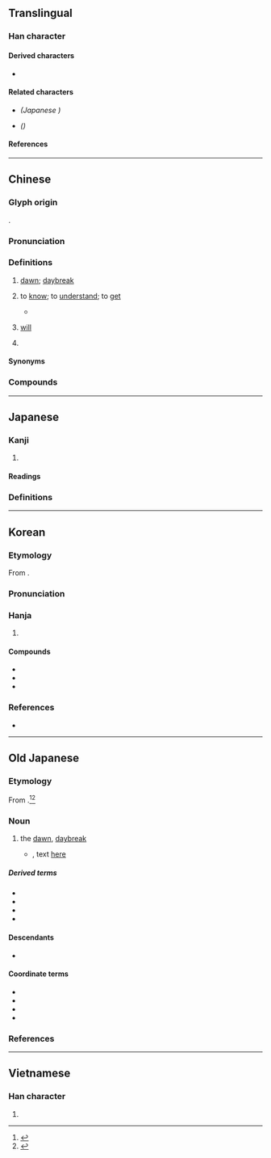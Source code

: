{{also|晓|暁}}
{{character info}}
==Translingual==
{{Han simplified forms|曉|暁|晓}}

===Han character===
{{Han char|rn=72|rad=日|as=12|sn=16|four=64011|canj=AGGU|ids=⿰日堯}}

====Derived characters====
* {{l|mul|[[䥵]]}}

====Related characters====
* {{l|mul|[[暁]]}} ''(Japanese {{w|shinjitai}})''
* {{l|mul|[[晓]]}} ''({{w|Simplified Chinese}})''

====References====
{{Han ref|kx=0500.170|dkj=14176|dj=0870.120|hdz=21535.010|uh=66C9}}

----

==Chinese==
{{zh-forms|s=晓}}

===Glyph origin===
{{Han etym}}
{{Han compound|日|堯|c1=s|c2=p|t1=sun|ls=psc}}.

===Pronunciation===
{{zh-pron
|m=xiǎo
|c=hiu2
|md=hiēu
|h=pfs=hiáu;gd=hiau3
|mn=hiáu
|mn-t=hiao2/hiou2
|mn-t_note=hiao2 - Shantou; hiou2 - Chaozhou
|w=2xiau
|mc=y
|oc=y
|ma=
|cat=n,v,a,pn
}}

===Definitions===
{{zh-hanzi}}

# [[dawn]]; [[daybreak]]
#: {{zh-x|破曉|dawn, daybreak; to dawn}}
#: {{zh-x|春 眠 不覺{jué} 曉，處處 聞 啼 鳥。||CL|ref={{w2|zh|孟浩然}} ({{w|Meng Hao Ran}}), {{lang|zh|《春曉》}}, 8<sup>th</sup> century [[CE]]}}
# to [[know]]; to [[understand]]; to [[get]]
#: {{zh-x|通曉|to thoroughly understand}}
#* {{zh-x|唐話{waa6-2}、本 係 難 曉、各處{cyu3} 有 各處{cyu3} 嘅 土談|Chinese is fundamentally difficult to '''understand'''; every region has its own dialect|C|ref={{lang|zh|粵音指南·上卷}}, {{lang|zh|卷之一　應對須知}}}}
# {{lb|zh|dialectal Hakka}} [[will]]
# {{surname|zh}}

====Synonyms====
{{zh-dial|會}}

===Compounds===
{{zh-der|家喻戶曉|天曉得|不曉得|分曉|失曉|向曉|不分不曉|夜住曉行|夜宿曉行|報曉|分分曉曉|不曉事|家至戶曉|侵曉|不分曉|天曉|無所不曉|曉籌|曉人|明曉|昏曉|曉行夜宿|春曉|盧溝曉月|曉諭|曉市|拂曉|曉會|曉伏夜行|曉得|曉風殘月|曉星|曉悟|揭曉|破曉|知曉|曉示|沒分曉|曉風|曉譬|洞曉|清曉|曉以大義|曉色|曉暢|曉事|戶告人曉|花塢春曉|討分曉|討個分曉|薄曉|精曉|通曉|雌雞報曉|見分曉|老不曉事|曉關|袂曉:bē-hiáu|會曉:ē-hiáu|曉澳}}

----

==Japanese==
{{ja-kanji forms|暁|曉}}

===Kanji===
{{ja-kanji|grade=|rs=日12|shin=暁}}

# {{ja-kyujitai spelling of|暁}}

====Readings====
{{ja-readings
|goon=きょう<けう
|kanon=きょう<けう
|kanyoon=ぎょう<げう
|kun=あかつき-, さと-る
|nanori=あき, あきら, あけ, さとし, とき, とし
}}

===Definitions===
{{ja-gv|暁}}

----

==Korean==

===Etymology===
From {{der|ko|ltc|-}} {{ltc-l|曉}}.

{{collapse|
* {{hanja-dongguk|효ᇢ〯|hyǒw}}
* {{hanja-hunmong|효〯|hyǒ|天文#상01B}}
|Historical readings
|bg=#FFFFFF}}

===Pronunciation===
{{ko-hanja-pron|효|l=y}}

===Hanja===
{{ko-hanja-search}}
{{ko-hanja|새벽|효}}

# {{hanja form of|효|[[dawn]]}}

====Compounds====
{{der-top3|Compounds}}
* {{ko-l|효성|曉星}}
* {{ko-l|원효|元曉}}
* {{ko-l|효연|曉然}}
{{der-bottom}}

===References===
* {{R:hanjadoc|4714}}

----

==Old Japanese==

===Etymology===
From {{com|ojp|sort=あかとき||alt1=明か|tr1=aka|pos1=the {{m|ja|未然形|tr=mizenkei||incomplete form}} of verb {{m|ojp|明く|tr=aku}}, “to [[open]]”|時|tr2=to<sub>2</sub>ki<sub>1</sub>|t2=[[time]], [[moment]], [[hour]]}}.<ref>{{R:Daijisen}}</ref><ref>{{R:Daijirin}}</ref>

===Noun===
{{head|ojp|noun|tr=akato<sub>2</sub>ki<sub>1</sub>|kana|あかとき|sort=あかとき}}

# the [[dawn#Noun|dawn]], [[daybreak]]
#* {{RQ:Manyoshu|18|4084}}, text [http://jti.lib.virginia.edu/japanese/manyoshu/Man18Yo#4084.html here]
#*: {{ux|ojp|'''安可登吉'''爾名能里奈久奈流保登等藝須伊夜米豆良之久於毛保由流香母|tr='''akato<sub>2</sub>ki<sub>1</sub>''' ni nano<sub>2</sub>ri nakunaru poto<sub>2</sub>to<sub>2</sub>gi<sub>1</sub>su iya medurasiku omopoyuru ka mo}}

=====Derived terms=====
* {{m|ojp|曉降ち|tr=akato<sub>2</sub>ki<sub>1</sub>kudati}}
* {{m|ojp|曉月夜|tr=akato<sub>2</sub>ki<sub>1</sub>-dukuyo<sub>1</sub>}}
* {{m|ojp|曉露|tr=akato<sub>2</sub>ki<sub>1</sub>tuyu}}
* {{m|ojp|曉闇|tr=akato<sub>2</sub>ki<sub>1</sub>yami<sub>2</sub>}}

====Descendants====
* {{desc|ja|暁|tr=akatsuki}}

====Coordinate terms====
* {{m|ojp|夕へ|tr=yupupe<sub>1</sub>||[[twilight]]}}
* {{m|ojp|宵|tr=yo<sub>2</sub>pi<sub>1</sub>||[[dusk]]-[[night]] [[hour]]s}}
* {{m|ojp|夜中|tr=yo<sub>1</sub>naka||[[midnight]]}}
* {{m|ojp|朝#Etymology 2|朝|tr=asita|[[next]] [[morning]]}}

===References===
<references/>

----

==Vietnamese==

===Han character===
{{vi-readings|reading=hẻo, hểu, hiểu|rs=日12}}

# {{rfdef|vi|sort=日12}}